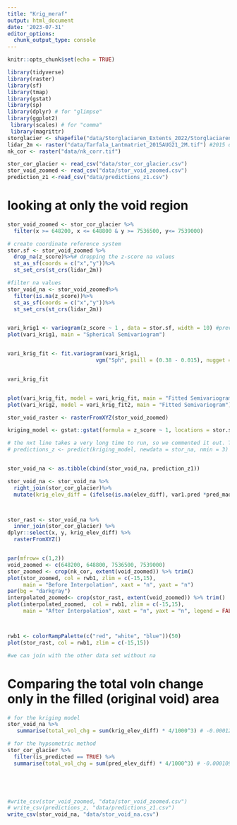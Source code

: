 ```yaml
---
title: "Krig_meraf"
output: html_document
date: '2023-07-31'
editor_options: 
  chunk_output_type: console
---
```


```r
knitr::opts_chunk$set(echo = TRUE)
```

```r
library(tidyverse)
library(raster)
library(sf)
library(tmap)
library(gstat)
library(sp)
library(dplyr) # for "glimpse"
library(ggplot2)
 library(scales) # for "comma"
 library(magrittr)
storglacier <- shapefile("data/Storglaciaren_Extents_2022/Storglaciaren_Extents_2022SEP.shp") #outline of 2022
lidar_2m <- raster("data/Tarfala_Lantmatriet_2015AUG21_2M.tif") #2015 data 
nk_cor <- raster("data/nk_corr.tif") 

```

```r
stor_cor_glacier <- read_csv("data/stor_cor_glacier.csv")
stor_void_zoomed <- read_csv("data/stor_void_zoomed.csv")
prediction_z1 <-read_csv("data/predictions_z1.csv")

```

# looking at only the void region 
```r
stor_void_zoomed <- stor_cor_glacier %>% 
  filter(x >= 648200, x <= 648800 & y >= 7536500, y<= 7539000)

```

```r
# create coordinate reference system 
stor.sf <- stor_void_zoomed %>% 
  drop_na(z_score)%>%# dropping the z-score na values
  st_as_sf(coords = c("x","y"))%>%
  st_set_crs(st_crs(lidar_2m))

#filter na values 
stor_void_na <- stor_void_zoomed%>%
  filter(is.na(z_score))%>%
  st_as_sf(coords = c("x","y"))%>%
  st_set_crs(st_crs(lidar_2m))


vari_krig1 <- variogram(z_score ~ 1 , data = stor.sf, width = 10) #previous variogram uses a cutoff 400
plot(vari_krig1, main = "Spherical Semivariogram")


vari_krig_fit <- fit.variogram(vari_krig1, 
                            vgm("Sph", psill = (0.38 - 0.015), nugget = 0.015, range = 100))


vari_krig_fit


plot(vari_krig_fit, model = vari_krig_fit, main = "Fitted Semivariogram")
plot(vari_krig2, model = vari_krig_fit2, main = "Fitted Semivariogram")

stor_void_raster <- rasterFromXYZ(stor_void_zoomed)

kriging_model <- gstat::gstat(formula = z_score ~ 1, locations = stor.sf, model = vari_krig_fit)

# the nxt line takes a very long time to run, so we commented it out. The predicted data set is stored as predicted_z1.csv
# predictions_z <- predict(kriging_model, newdata = stor_na, nmin = 3)


stor_void_na <- as.tibble(cbind(stor_void_na, prediction_z1))

stor_void_na <- stor_void_na %>% 
  right_join(stor_cor_glacier)%>%
  mutate(krig_elev_diff = (ifelse(is.na(elev_diff), var1.pred *pred_mad + pred_med_elev_diff,elev_diff)))



stor_rast <- stor_void_na %>% 
  inner_join(stor_cor_glacier) %>% 
dplyr::select(x, y, krig_elev_diff) %>% 
  rasterFromXYZ()


par(mfrow= c(1,2))
void_zoomed <- c(648200, 648800, 7536500, 7539000)
stor_zoomed <- crop(nk_cor, extent(void_zoomed)) %>% trim()
plot(stor_zoomed, col = rwb1, zlim = c(-15,15), 
     main = "Before Interpolation", xaxt = "n", yaxt = "n")
par(bg = "darkgray")
interpolated_zoomed<- crop(stor_rast, extent(void_zoomed)) %>% trim()
plot(interpolated_zoomed,  col = rwb1, zlim = c(-15,15), 
     main = "After Interpolation", xaxt = "n", yaxt = "n", legend = FALSE)



rwb1 <- colorRampPalette(c("red", "white", "blue"))(50)
plot(stor_rast, col = rwb1, zlim = c(-15,15))

#we can join with the other data set without na 
```

# Comparing the total voln change only in the filled (original void) area

```r

# for the kriging model
stor_void_na %>% 
   summarise(total_vol_chg = sum(krig_elev_diff) * 4/1000^3) # -0.000123 km^3

# for the hypsometric method
stor_cor_glacier %>% 
  filter(is_predicted == TRUE) %>% 
  summarise(total_vol_chg = sum(pred_elev_diff) * 4/1000^3) # -0.000109 km^3



  
```



```r
#write_csv(stor_void_zoomed, "data/stor_void_zoomed.csv")
# write_csv(predictions_z, "data/predictions_z1.csv")
write_csv(stor_void_na, "data/stor_void_na.csv")
```


